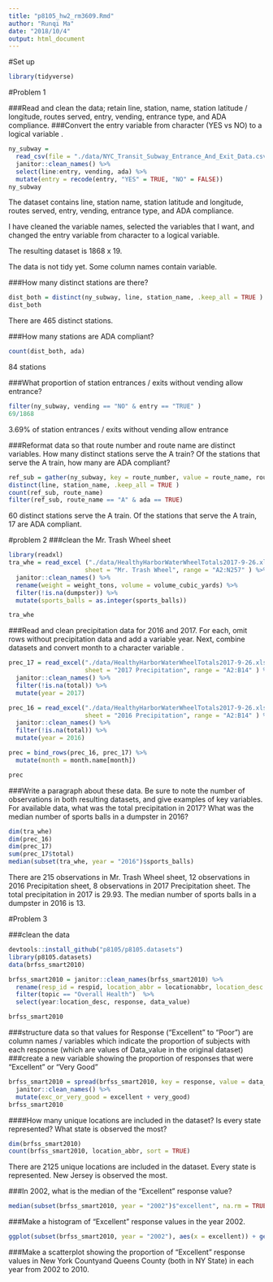 ```yaml
---
title: "p8105_hw2_rm3609.Rmd"
author: "Runqi Ma"
date: "2018/10/4"
output: html_document
---
```


#Set up
```r
library(tidyverse)
```

#Problem 1

###Read and clean the data; retain line, station, name, station latitude / longitude, routes served, entry, vending, entrance type, and ADA compliance. 
###Convert the entry variable from character (YES vs NO) to a logical variable .
```r
ny_subway = 
  read_csv(file = "./data/NYC_Transit_Subway_Entrance_And_Exit_Data.csv") %>% 
  janitor::clean_names() %>% 
  select(line:entry, vending, ada) %>% 
  mutate(entry = recode(entry, "YES" = TRUE, "NO" = FALSE))
ny_subway
```

The dataset contains line, station name, station latitude and longitude, routes served, entry, vending, entrance type, and ADA compliance.

I have cleaned the variable names, selected the variables that I want, and changed the entry variable from character to a logical variable.

The resulting dataset is 1868 x 19.

The data is not tidy yet. Some column names contain variable.


###How many distinct stations are there? 
```r
dist_both = distinct(ny_subway, line, station_name, .keep_all = TRUE )
dist_both
```
There are 465 distinct stations.

###How many stations are ADA compliant?
```r
count(dist_both, ada)
```
84 stations

###What proportion of station entrances / exits without vending allow entrance?
```r
filter(ny_subway, vending == "NO" & entry == "TRUE" )
69/1868
```
3.69% of station entrances / exits without vending allow entrance

###Reformat data so that route number and route name are distinct variables. How many distinct stations serve the A train? Of the stations that serve the A train, how many are ADA compliant?
```r
ref_sub = gather(ny_subway, key = route_number, value = route_name, route1:route11) %>% 
distinct(line, station_name, .keep_all = TRUE )
count(ref_sub, route_name)
filter(ref_sub, route_name == "A" & ada == TRUE)
```
60 distinct stations serve the A train.
Of the stations that serve the A train, 17 are ADA compliant.


#problem 2
###clean the Mr. Trash Wheel sheet
```r
library(readxl)
tra_whe = read_excel ("./data/HealthyHarborWaterWheelTotals2017-9-26.xlsx", 
                     sheet = "Mr. Trash Wheel", range = "A2:N257" ) %>% 
  janitor::clean_names() %>% 
  rename(weight = weight_tons, volume = volume_cubic_yards) %>% 
  filter(!is.na(dumpster)) %>% 
  mutate(sports_balls = as.integer(sports_balls))

tra_whe
```

###Read and clean precipitation data for 2016 and 2017. For each, omit rows without precipitation data and add a variable year. Next, combine datasets and convert month to a character variable .
```r
prec_17 = read_excel("./data/HealthyHarborWaterWheelTotals2017-9-26.xlsx", 
                     sheet = "2017 Precipitation", range = "A2:B14" ) %>% 
  janitor::clean_names() %>% 
  filter(!is.na(total)) %>% 
  mutate(year = 2017)

prec_16 = read_excel("./data/HealthyHarborWaterWheelTotals2017-9-26.xlsx", 
                     sheet = "2016 Precipitation", range = "A2:B14" ) %>% 
  janitor::clean_names() %>% 
  filter(!is.na(total)) %>% 
  mutate(year = 2016)

prec = bind_rows(prec_16, prec_17) %>% 
  mutate(month = month.name[month])

prec
```

###Write a paragraph about these data. Be sure to note the number of observations in both resulting datasets, and give examples of key variables. For available data, what was the total precipitation in 2017? What was the median number of sports balls in a dumpster in 2016?
```r
dim(tra_whe)
dim(prec_16)
dim(prec_17)
sum(prec_17$total)
median(subset(tra_whe, year = "2016")$sports_balls)
```


There are 215 observations in Mr. Trash Wheel sheet, 12 observations in 2016 Precipitation sheet, 8 observations in 2017 Precipitation sheet.
The total precipitation in 2017 is 29.93.
The median number of sports balls in a dumpster in 2016 is 13.

#Problem 3

###clean the data
```r
devtools::install_github("p8105/p8105.datasets")
library(p8105.datasets)
data(brfss_smart2010)

brfss_smart2010 = janitor::clean_names(brfss_smart2010) %>% 
  rename(resp_id = respid, location_abbr = locationabbr, location_desc = locationdesc) %>% 
  filter(topic == "Overall Health")  %>% 
  select(year:location_desc, response, data_value)

brfss_smart2010
```

###structure data so that values for Response (“Excellent” to “Poor”) are column names / variables which indicate the proportion of subjects with each response (which are values of Data_value in the original dataset)
###create a new variable showing the proportion of responses that were “Excellent” or “Very Good”
```r
brfss_smart2010 = spread(brfss_smart2010, key = response, value = data_value) %>%
  janitor::clean_names() %>%  
  mutate(exc_or_very_good = excellent + very_good)
brfss_smart2010
```

####How many unique locations are included in the dataset? Is every state represented? What state is observed the most?
```r
dim(brfss_smart2010)
count(brfss_smart2010, location_abbr, sort = TRUE)
```
There are 2125 unique locations are included in the dataset. Every state is represented. New Jersey is observed the most.

###In 2002, what is the median of the “Excellent” response value?
```r
median(subset(brfss_smart2010, year = "2002")$"excellent", na.rm = TRUE)
```

###Make a histogram of “Excellent” response values in the year 2002.
```r
ggplot(subset(brfss_smart2010, year = "2002"), aes(x = excellent)) + geom_histogram()
```

###Make a scatterplot showing the proportion of “Excellent” response values in New York Countyand Queens County (both in NY State) in each year from 2002 to 2010.
```r

```





